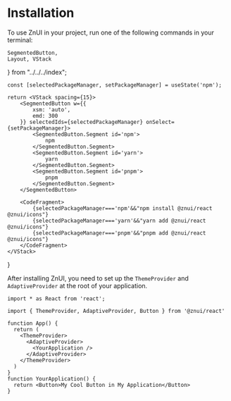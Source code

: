 # Installation

To use ZnUI in your project, run one of the following commands in your terminal:


    SegmentedButton,
    Layout, VStack
} from "../../../index";

    const [selectedPackageManager, setPackageManager] = useState('npm');

    return <VStack spacing={15}>
        <SegmentedButton w={{
            xsm: 'auto',
            emd: 300
        }} selectedIds={selectedPackageManager} onSelect={setPackageManager}>
            <SegmentedButton.Segment id='npm'>
                npm
            </SegmentedButton.Segment>
            <SegmentedButton.Segment id='yarn'>
                yarn
            </SegmentedButton.Segment>
            <SegmentedButton.Segment id='pnpm'>
                pnpm
            </SegmentedButton.Segment>
        </SegmentedButton>

        <CodeFragment>
            {selectedPackageManager==='npm'&&"npm install @znui/react @znui/icons"}
            {selectedPackageManager==='yarn'&&"yarn add @znui/react @znui/icons"}
            {selectedPackageManager==='pnpm'&&"pnpm add @znui/react @znui/icons"}
        </CodeFragment>
    </VStack>
}

<PackageInstall/>

After installing ZnUI, you need to set up the <code>ThemeProvider</code> and <code>AdaptiveProvider</code> at the root of your application.

```tsx
import * as React from 'react';

import { ThemeProvider, AdaptiveProvider, Button } from '@znui/react'

function App() {
  return (
    <ThemeProvider>
      <AdaptiveProvider>
        <YourApplication />
      </AdaptiveProvider>
    </ThemeProvider>
  )
}
function YourApplication() {
  return <Button>My Cool Button in My Application</Button>
}
```
